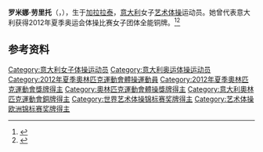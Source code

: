 {{Expand language|1=it|2=en|time=2022-05-06T00:49:25+00:00}}
{{NoteTA|G1=Sports}}
'''罗米娜·劳里托'''（{{lang-it|Romina Laurito}}，{{bd|1987年|5月4日||}}），生于[[加拉拉泰|加拉拉泰]]，[[意大利|意大利]]女子[[艺术体操|艺术体操]]运动员。她曾代表意大利获得2012年夏季奥运会体操比赛女子团体全能铜牌。<ref>{{Cite web|title=Romina LAURITO|url=https://www.olympic.org/romina-laurito|accessdate=2021-04-01|work=International Olympic Committee|archive-date=2016-10-05|archive-url=https://web.archive.org/web/20161005165053/https://www.olympic.org/romina-laurito|dead-url=no}}</ref><ref>{{cite web|url=https://www.olympedia.org/athletes/124021|title=Romina Laurito|work=Olympedia|accessdate=2021-04-02|archive-date=2020-07-06|archive-url=https://web.archive.org/web/20200706112713/https://www.olympedia.org/athletes/124021|dead-url=no}}</ref>

== 参考资料 ==
{{reflist}}

{{Italy-sport-bio-stub}}
{{Gymnastics-stub}}

{{Authority control}}
{{DEFAULTSORT:Laurito, Romina}}
[[Category:意大利女子体操运动员|Category:意大利女子体操运动员]]
[[Category:意大利奥运体操运动员|Category:意大利奥运体操运动员]]
[[Category:2012年夏季奧林匹克運動會體操運動員|Category:2012年夏季奧林匹克運動會體操運動員]]
[[Category:2012年夏季奧林匹克運動會獎牌得主|Category:2012年夏季奧林匹克運動會獎牌得主]]
[[Category:奧林匹克運動會體操獎牌得主|Category:奧林匹克運動會體操獎牌得主]]
[[Category:意大利奧林匹克運動會銅牌得主|Category:意大利奧林匹克運動會銅牌得主]]
[[Category:世界艺术体操锦标赛奖牌得主|Category:世界艺术体操锦标赛奖牌得主]]
[[Category:艺术体操欧洲锦标赛奖牌得主|Category:艺术体操欧洲锦标赛奖牌得主]]